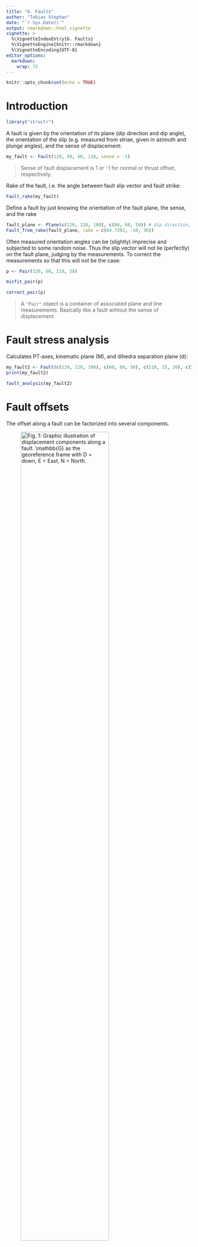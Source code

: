 ```yaml
---
title: "6. Faults"
author: "Tobias Stephan"
date: "`r Sys.Date()`"
output: rmarkdown::html_vignette
vignette: >
  %\VignetteIndexEntry{6. Faults}
  %\VignetteEngine{knitr::rmarkdown}
  %\VignetteEncoding{UTF-8}
editor_options: 
  markdown: 
    wrap: 72
---
```


```r
knitr::opts_chunk$set(echo = TRUE)
```

# Introduction 

```r
library("structr")
```

A fault is given by the orientation of its plane (dip direction and dip angle), the orientation of the slip (e.g. measured from striae, given in azimuth and plunge angles), and the sense of displacement:

```r
my_fault <- Fault(120, 50, 60, 110, sense = -1)
```
 > Sense of fault displacement is 1 or -1 for normal or thrust offset, respectively.


Rake of the fault, i.e. the angle between fault slip vector and fault strike:
```r
Fault_rake(my_fault)
```
Define a fault by just knowing the orientation of the fault plane, the sense,  and the rake
```r
fault_plane <- Plane(c(120, 120, 100), c(60, 60, 50)) # dip direction, dip angle
Fault_from_rake(fault_plane, rake = c(84.7202, -10, 30))
```

Often measured orientation angles can be (slightly) imprecise and subjected to some random noise. Thus the slip vector will not lie (perfectly) on the fault plane, judging by the measurements. To correct the measurements so that this will not be the case:

```r
p <- Pair(120, 60, 110, 58)
```

```r
misfit_pair(p)
```

```r
correct_pair(p)
```

> A `"Pair"` object is a container of associated plane and line measurements. Basically like a fault wihtout the sense of displacement.



# Fault stress analysis

Calculates PT-axes, kinematic plane (M), and dihedra separation plane (d):

```r
my_fault2 <- Fault(c(120, 120, 100), c(60, 60, 50), c(110, 25, 30), c(58, 9, 23), c(1, -1, 1))
print(my_fault2)
```

```r
fault_analysis(my_fault2)
```

# Fault offsets {#sec.offset}

The offset along a fault can be factorized into several components. 

![Fig. 1: Graphic illustration of displacement components along a fault. $\mathbb{G}$ as the georeference frame with D = down, E = East, N = North.](fault_displacements.png){#id .class width=75% height=75%}

## Get different components with trigonometry
### 1. Input: Fault orientation (dip angle, dip direction), shorteninig direction, and horizontal throw {#sec.offset.1}

Knowing the horizontal throw (e.g. from plate motion parameters), the remaining components of the displacements along a given fault are as follows.

\begin{equation}\delta = |\sigma_{\textrm{Hmax}} - (\textrm{dip direction}+90^{\circ})|\end{equation}

*Slip components in the horizontal plane:*

  \begin{equation}\begin{split}
  f_\textrm{strike slip} & = |\cos{\delta} * f_\textrm{horizontal throw}|\\
  f_\textrm{heave} & = \sqrt{f_\textrm{horizontal throw}^2 - f_\textrm{strike slip}^2}
  \end{split}\end{equation}

*Slip components in the vertical plane perpendicular to the strike of the fault:*

  \begin{equation}\begin{split}
  f_\textrm{dip slip} &=  \frac{f_\textrm{heave}}{cos{(\textrm{dip})}}\\
  f_\textrm{vertical throw} &= \sqrt{f_\textrm{dip slip}^2 - f_\textrm{heave}^2}
  \end{split}\end{equation}

*Slip components in the fault plane plane:*
  
  \begin{equation}\begin{split}
  f_\textrm{net slip} &= \sqrt{f_\textrm{strike slip}^2 + f_\textrm{dip slip}^2}\\
  \textrm{rake} &= \arctan{\left(\frac{f_\textrm{dip slip}}{f_\textrm{strike slip}}\right)}
  \end{split}\end{equation}
  
  Thus, the rake angle describes the ratio between the dip slip and the strike slip component.


Knowing the vertical throw (e.g. from thermochronology or petrology), the fault dip (?assumption), and the direction and amount of horizontal offset, the **strike** of the fault is as follows:

\begin{equation}\begin{split}
f_\textrm{heave} &= f_\textrm{vertical throw} * \tan{(\textrm{dip})}\\
\delta &= \arcsin{\left(\frac{f_\textrm{heave}}{f_\textrm{horizontal throw}}\right)}\\
\textrm{strike} &= |\sigma_{\textrm{Hmax}} - \delta|
\end{split}\end{equation}


Knowing the vertical throw (e.g. from thermochronology or petrology), the fault strike (geomorphology), and the direction and amount of horizontal offset, the **dip** of the fault is as follows:

\begin{equation}\begin{split}
\delta &= |\sigma_{\textrm{Hmax}} - \textrm{strike}|\\
f_\textrm{heave} &= f_\textrm{horizontal throw} * \sin{\delta} \\
\textrm{dip} &= \arctan{\left(\frac{f_\textrm{heave}}{f_\textrm{vertical throw}}\right)} 
\end{split}\end{equation}

Knowing the vertical throw (e.g. from thermochronology or petrology) and the fault's dip and rake, the *horizontal offset*, the horizontal throw, and the net-slip are as follows:


# Fault displacement tensors {#sec.tensors}
Each fault component is a vector describing its direction and length.
For instance, the vector of the strike slip is:

\begin{equation}
  \vec{f_\text{strike slip}} = \begin{pmatrix} \lVert f_\textrm{strike-slip}\rVert \\ 0 \\ 0 \end{pmatrix}
\end{equation}


## Net slip vector {#sec.tensors.netslip}
Net slip vector 

\begin{equation}
  \vec{f_\text{net}} = \begin{pmatrix} \lVert f_\textrm{strike-slip}\rVert \\ \lVert f_\textrm{heave}\rVert \\ \lVert f_\textrm{vertical throw}\rVert \end{pmatrix}
\end{equation}



```r
fault_displacements(strikeslip = 2, verticalthrow = -5, heave = 3)
```



## Principal displacement tensor {#sec.tensors.principal}
The Eigen values of $\mathsf{F}_{ij}$; represented as $\{ \vec{f_1}, \vec{f_2}, \vec{f_3} \}$ are referred to as the heave, strike slip, and vertical throw component, respectively. These orthonormal vectors define a orthogonal matrix, i.e. the **principal displacement tensor** $\mathsf{F}_\mathbb{F}$:

\begin{equation}\mathsf{F}_{\mathbb{F}} = {\begin{bmatrix} \lVert f_\textrm{heave}\rVert & 0 & 0\\ 0 & \lVert f_\textrm{strike-slip}\rVert & 0\\ 0 & 0 & \lVert f_\textrm{vertical throw}\rVert\end{bmatrix}}\end{equation}

The tensor $\mathsf{F}$ can also be defined by the magnitudes of the fault displacements:

```r
Fu <- fault_tensor(s = 2, v = -5, h = 3)
print(Fu)
```



## Orientation tensor {#sec.tensors.orientation}
Fault orientation tensor is defined by the fault plane's location, orientation (dip direction and dip angle), and the fault's slip (direction and magnitude):

\begin{equation}\mathsf{F}_{ij} = {\begin{bmatrix}f_{11} & f_{12} & f_{13}\\ f_{21} & f_{22} & f_{23}\\ f_{31} & f_{32} & f_{33}\end{bmatrix}}\end{equation} 



```r
Fg <- fault_tensor(s = 2, v = -5, h = 3, dip_direction = 45)
print(Fg)
```


### From Principal displacement tensor to Orientation tensor
Translation point of origin in $\mathsf{F_\mathbb{F}}$ into  point of measurement and rotate into fault orientation $\mathsf{F}_\mathbb{FG}$ 

```r
fault_tensor_decomposition(Fg, dip_direction = 45)
```


## Stress tensor

> In continuum mechanics, the Cauchy stress tensor $\sigma$, true stress tensor, or simply called the **stress tensor** is a second order tensor named after Augustin-Louis Cauchy. 

The tensor consists of nine components $\sigma_{ij}$ that completely define the state of stress at a point inside a material in the deformed state, placement, or configuration. The tensor relates a unit-length direction vector n to the traction vector $T^{(n)}$ across an imaginary surface perpendicular to n:

\begin{equation} T^{(n)} = n * \sigma \end{equation} or 
\begin{equation} T^{(n)}_j = n_{i}*\sigma_{ij}\end{equation}




# Transformation of the stress tensor
It can be shown that the stress tensor is a contravariant second order tensor, which is a statement of how it transforms under a change of the coordinate system. From an $x_i$-system to an $x_i'$-system, the components $\sigma_{ij}$ in the initial system are transformed into the components $\sigma_{ij}'$ in the new system according to the tensor transformation rule (see Figure 2): 

$\sigma = a_{im} a_{jn} \sigma_{mn}$ or $\sigma' = \mathsf{A} \sigma \mathsf{A}^{T}$,

where $\mathsf{A}$ is a rotation matrix with components $a_{ij}$. In matrix form this is
\begin{equation}
\begin{bmatrix} 
\sigma'_{11} & \sigma'_{12} & \sigma'_{13} \\
\sigma'_{21} & \sigma'_{22} & \sigma'_{23} \\
\sigma'_{31} & \sigma'_{32} & \sigma'_{33}
\end{bmatrix}
=
\begin{bmatrix} 
a_{11} & a_{12} & a_{13} \\
a_{21} & a_{22} & a_{23} \\
a_{31} & a_{32} & a_{33}
\end{bmatrix}
\begin{bmatrix} 
\sigma_{11} & \sigma_{12} & \sigma_{13} \\
\sigma_{21} & \sigma_{22} & \sigma_{23} \\
\sigma_{31} & \sigma_{32} & \sigma_{33}
\end{bmatrix}
\begin{bmatrix} 
a_{11} & a_{12} & a_{13} \\
a_{21} & a_{22} & a_{23} \\
a_{31} & a_{32} & a_{33}
\end{bmatrix}
\end{equation}

![Fig. 2: Components of stress in three dimensions amd transformation of the Cauchy tensor. Source: https://commons.wikimedia.org/wiki/File:Stress_transformation_3D.svg](cauchy.png){#id .class width=75% height=75%}

Expanding the matrix operation, and simplifying terms using the symmetry of the stress tensor, gives

$\sigma_{11}' = a_{11}^{2}\sigma_{11} + a_{12}^{2}\sigma_{22} + a_{13}^{2}\sigma_{33} + 2a_{11}a_{12}\sigma_{12} + 2a_{11}a_{13}\sigma_{13} + 2a_{12}a_{13}\sigma_{23}$,

$\sigma _{22}'=a_{21}^{2}\sigma _{11}+a_{22}^{2}\sigma _{22}+a_{23}^{2}\sigma _{33}+2a_{21}a_{22}\sigma _{12}+2a_{21}a_{23}\sigma _{13}+2a_{22}a_{23}\sigma _{23}$,

$\sigma _{33}'=a_{31}^{2}\sigma _{11}+a_{32}^{2}\sigma _{22}+a_{33}^{2}\sigma _{33}+2a_{31}a_{32}\sigma _{12}+2a_{31}a_{33}\sigma _{13}+2a_{32}a_{33}\sigma _{23}$,

$\sigma _{12}'=a_{11}a_{21}\sigma _{11}+a_{12}a_{22}\sigma _{22}+a_{13}a_{23}\sigma _{33}+(a_{11}a_{22}+a_{12}a_{21})\sigma _{12}+(a_{12}a_{23}+a_{13}a_{22})\sigma _{23}+(a_{11}a_{23}+a_{13}a_{21})\sigma _{13}$,

$\sigma _{23}'=a_{21}a_{31}\sigma _{11}+a_{22}a_{32}\sigma _{22}+a_{23}a_{33}\sigma _{33}+(a_{21}a_{32}+a_{22}a_{31})\sigma _{12}+(a_{22}a_{33}+a_{23}a_{32})\sigma _{23}+(a_{21}a_{33}+a_{23}a_{31})\sigma _{13}$,

$\sigma _{13}'=a_{11}a_{31}\sigma _{11}+a_{12}a_{32}\sigma _{22}+a_{13}a_{33}\sigma _{33}+(a_{11}a_{32}+a_{12}a_{31})\sigma _{12}+(a_{12}a_{33}+a_{13}a_{32})\sigma _{23}+(a_{11}a_{33}+a_{13}a_{31})\sigma _{13}$.

The *Mohr circle* for stress is a graphical representation of this transformation of stresses. 


## Normal and shear stresses

The magnitude of the normal stress component σn of any stress vector $T(n)$ acting on an arbitrary plane with normal unit vector n at a given point, in terms of the components $\sigma_{ij}$ of the stress tensor $\sigma$, is the dot product of the stress vector and the normal unit vector:

\begin{equation}
\begin{split}
\sigma_\vec{n} & = \mathbf{T}^{(n)}\cdot \vec{n} \\ 
& = T^{(n)}_i n_i \\ 
& =\sigma_{ij} n_i n_j.
\end{split}
\end{equation}



The magnitude of the shear stress component $\tau_n$, acting orthogonal to the vector **n**, can then be found using the Pythagorean theorem:

\begin{equation}
\begin{split}
\tau_{\mathrm {n} }&={\sqrt{\left(T^{(\mathbf{n})}\right)^{2} - \sigma_{\mathrm{n}}^{2}}}\\
&={\sqrt{T_{i}^{(\mathbf{n})}T_{i}^{(\mathbf{n})} - \sigma_{\mathrm{n}}^{2}}},
\end{split}
\end{equation}

where

\begin{equation}{\displaystyle \left(T^{(\mathbf {n} )}\right)^{2}=T_{i}^{(\mathbf {n} )}T_{i}^{(\mathbf {n} )}=\left(\sigma _{ij}n_{j}\right)\left(\sigma _{ik}n_{k}\right)=\sigma _{ij}\sigma _{ik}n_{j}n_{k}}.\end{equation}

## Principal stress
At every point in a stressed body there are at least three planes, called principal planes, with normal vectors $\vec{n}$, called principal directions, where the corresponding stress vector is perpendicular to the plane, i.e., parallel or in the same direction as the normal vector $\vec{n}$, and where there are no normal shear stresses${\displaystyle \tau _{\vec{n}}}$. The three stresses normal to these principal planes are called principal stresses.

The components $\sigma _{ij}$ of the stress tensor depend on the orientation of the coordinate system at the point under consideration. However, the stress tensor itself is a physical quantity and as such, it is independent of the coordinate system chosen to represent it. There are certain invariants associated with every tensor which are also independent of the coordinate system. For example, a vector is a simple tensor of rank one. In three dimensions, it has three components. The value of these components will depend on the coordinate system chosen to represent the vector, but the magnitude of the vector is a physical quantity (a scalar) and is independent of the Cartesian coordinate system chosen to represent the vector (so long as it is normal). Similarly, every second rank tensor (such as the stress and the strain tensors) has three independent invariant quantities associated with it. One set of such invariants are the principal stresses of the stress tensor, which are just the eigenvalues of the stress tensor. Their direction vectors are the principal directions or eigenvectors.

A stress vector parallel to the normal unit vector $\vec{n}$ is given by: 

\begin{equation}
  \mathbf{T}^{(n)} = \lambda \vec{n} = \mathbf{\sigma}_{n}\vec{n}
\end{equation}

where $\lambda$ is a constant of proportionality, and in this particular case corresponds to the magnitudes $\sigma_{n}$ of the normal stress vectors or principal stresses. 



A coordinate system with axes oriented to the principal directions implies that the normal stresses are the principal stresses and the stress tensor is represented by a diagonal matrix:

\begin{equation}
  \sigma_{ij}={\begin{bmatrix}\sigma_{1}&0&0\\0&\sigma_{2}&0\\0&0&\sigma_{3}\end{bmatrix}}
\end{equation}

The principal stresses can be combined to form the stress invariants, $I_{1}$, $I_{2}$, and $I_{3}$. The first and third invariant are the trace and determinant respectively, of the stress tensor. Thus,

\begin{equation} 
\begin{split}
  I_{1} & = \sigma_{1}+\sigma_{2}+\sigma_{3}\\
  I_{2} & = \sigma_{1}\sigma_{2}+\sigma_{2}\sigma_{3}+\sigma_{3}\sigma_{1}\\
  I_{3} & = \sigma_{1}\sigma_{2}\sigma_{3}
  \end{split}
\end{equation} 


Because of its simplicity, the principal coordinate system is often useful when considering the state of the elastic medium at a particular point. Principal stresses are often expressed in the following equation for evaluating stresses in the x and y directions or axial and bending stresses on a part.
The principal normal stresses can then be used to calculate the von Mises stress and ultimately the safety factor and margin of safety.

\begin{equation}
  \sigma_{1},\sigma_{2}={\frac {\sigma_{x}+\sigma_{y}}{2}}\pm {\sqrt {\left({\frac {\sigma_{x}-\sigma_{y}}{2}}\right)^{2}+\tau_{xy}^{2}}}
\end{equation}

Using just the part of the equation under the square root is equal to the maximum and minimum shear stress for plus and minus. This is shown as:

\begin{equation}
  \tau_{\max },\tau_{\min }=\pm {\sqrt {\left({\frac {\sigma_{x}-\sigma_{y}}{2}}\right)^{2}+\tau_{xy}^{2}}}
\end{equation}



## Stress deviator tensor
The stress tensor $\sigma_{ij}$ can be expressed as the sum of two other stress tensors:

*    a mean *hydrostatic stress* tensor or volumetric stress tensor or mean normal stress tensor, $\pi \delta_{ij}$, which tends to change the volume of the stressed body; and
*    a deviatoric component called the stress deviator tensor, $s_{ij}$, which tends to distort it.

So

\begin{equation}   \sigma_{ij} = s_{ij} + \pi \delta_{ij}, \end{equation}

where $\pi$ is the mean stress given by

\begin{equation} \pi ={\frac {\sigma_{kk}}{3}}={\frac{\sigma_{11}+\sigma _{22}+\sigma_{33}}{3}}={\frac {1}{3}}I_{1}, \end{equation}

Pressure ($p$) is generally defined as negative one-third the trace of the stress tensor minus any stress the divergence of the velocity contributes with, i.e.

\begin{equation} p=\lambda \,\nabla \cdot {\vec {u}}-\pi =\lambda \,{\frac {\partial u_{k}}{\partial x_{k}}}-\pi =\sum_{k}\lambda \,{\frac {\partial u_{k}}{\partial x_{k}}}-\pi, \end{equation}

where $\lambda$ is a proportionality constant, $\nabla$ is the divergence operator, $x_{k}$ is the k:th Cartesian coordinate, $\vec{u}$ is the velocity and $u_{k}$ is the k:th Cartesian component of $\vec{u}$.

The deviatoric stress tensor can be obtained by subtracting the hydrostatic stress tensor from the Cauchy stress tensor:

\begin{equation}
\begin{split}

s_{ij} & = \sigma_{ij} - {\frac {\sigma_{kk}}{3}}\delta_{ij},\\

\begin{bmatrix}s_{11}&s_{12}&s_{13}\\s_{21}&s_{22}&s_{23}\\s_{31}&s_{32}&s_{33}\end{bmatrix} & = \begin{bmatrix}\sigma_{11}&\sigma_{12}&\sigma_{13}\\\sigma_{21}&\sigma_{22}&\sigma_{23}\\\sigma_{31}&\sigma_{32}&\sigma_{33}\end{bmatrix} - \begin{bmatrix}\pi &0&0\\0&\pi &0\\0&0&\pi \end{bmatrix}\\
& = \begin{bmatrix}\sigma_{11}-\pi &\sigma_{12}&\sigma_{13}\\\sigma_{21}&\sigma_{22}-\pi &\sigma_{23}\\\sigma_{31}&\sigma_{32}&\sigma_{33}-\pi \end{bmatrix}.
\end{split}
\end{equation}




## Maximum horizontal stress[^ref2]
[^ref2]: Lund & Townend (2007): Calculating horizontal stress orientations with full or partial
knowledge of the tectonic stress tensor. *Geophys. J. Int.*, 170, 1328—1335. doi: 10.1111/j.1365-246X.2007.03468.x

We de fine a vertical plane in the geographic coordinate system, $\mathbb{G}$, using its unit normal vector, $\vec{n}^T_\mathbb{G} = (n_N, n_E, n_D) = (\cos\alpha, \sin\alpha, 0)$, where $\alpha$ is the normal’s trend angle measured clockwise from north and the plane’s strike is $\alpha+\pi/2$. We represent $\vec{n}$ with respect to the principal stress coordinate system using the transformation matrix

\begin{equation}
\mathsf{A}_{\mathbb{S}\mathbb{G}} = \begin{pmatrix}
\vec{\sigma}_1 \vec{g}_1 & \vec{\sigma}_1 \vec{g}_2 & \vec{\sigma}_1 \vec{g}_3 \\
\vec{\sigma}_2 \vec{g}_1 & \vec{\sigma}_2 \vec{g}_2 & \vec{\sigma}_2 \vec{g}_3 \\
\vec{\sigma}_3 \vec{g}_1 & \vec{\sigma}_3 \vec{g}_2 & \vec{\sigma}_3 \vec{g}_3 \\
\end{pmatrix}
\end{equation}

(i.e. $a_{ij} = \sigma_i g_j$). Here $\sigma_i = (\sigma_{iN}, \sigma_{iE}, \sigma_{iD})$ are unit vectors in the
principal stress directions (principal stress coordinate system $\mathbb{S}$ with unit vectors $\{ \mathbf{\vec{\sigma_1}}, \mathbf{\vec{\sigma_2}}, \mathbf{\vec{\sigma_3}} \}$) with respect to the geographic coordinate system ($\mathbb{G}$), and $\vec{g_1} = (1,0,0)$, $\vec{g_2} =(0,1,0)$ and $\vec{g_3} = (0,0,1)$ are the basis vectors in the geographic coordinate system. The normal vector expressed with respect to the principal stress system is then

\begin{equation}
\vec{\mathbf{n}}_\mathbb{S} = \mathsf{A}_{\mathbb{S}\mathbb{G}}\vec{\mathbf{n}}_\mathbb{G} = \begin{pmatrix}
\sigma_{1N}n_N + \sigma_{1E}n_E\\
\sigma_{2N}n_N + \sigma_{2E}n_E\\
\sigma_{3N}n_N + \sigma_{3E}n_E
\end{pmatrix},
\end{equation}

where, for example, $\sigma_{1N}$ is the north component of the $\vec{\sigma}_1$ unit vector.
In the principal coordinate system, the stress tensor is diagonal

\begin{equation}
\mathsf{S}_\mathbb{S} = 
\begin{pmatrix} 
\lVert \sigma_1 \rVert & 0 & 0 \\
0 & \lVert\sigma_2\rVert & 0 \\
0 & 0 & \lVert\sigma_3\rVert
\end{pmatrix}
\end{equation}

and the normal stress acting on the vertical plane of interest is

\begin{equation}
\begin{split}
\sigma_n &= \left( \mathbf{\vec{n}}^T_\mathbb{S} \mathsf{S}_\mathbb{S} \mathbf{\vec{n}}_\mathbb{S} \right)\\
 &= \left[ 
  \lVert\sigma_1\rVert ( \sigma_{1N}n_N + \sigma_{1E}n_E )^2 +
  \lVert\sigma_2\rVert ( \sigma_{2N}n_N + \sigma_{2E}n_E )^2 +
 \lVert\sigma_3\rVert (\sigma_{3N}n_N + \sigma_{3E}n_E)^2 
 \right] \mathbf{\vec{n}}_{\mathbb{S}}\\
 &= \lVert\sigma_n\rVert \mathbf{\vec{n}}_\mathbb{S}.
\end{split}
\end{equation}

This normal stress corresponds to the horizontal stress in the direction of $\mathbf{\vec{n}}$.


We can find the direction of the maximum horizontal stress analytically by differentiating the last equation with respect to $\alpha$.

\begin{equation}
\frac{d\sigma_n}{d\alpha} = \left[
\lVert\sigma_1\rVert ( \sigma_{1E}^2 - \sigma_{1N}^2 ) + 
\lVert\sigma_2\rVert ( \sigma_{2E}^2 - \sigma_{2N}^2 ) +
\lVert\sigma_3\rVert ( \sigma_{3E}^2 - \sigma_{3N}^2 )
\right] \sin{2\alpha} + 
2 \left[\lVert\sigma_1\rVert \sigma_{1N} \sigma_{1E} + \lVert\sigma_2\rVert \sigma_{2N} \sigma_{2E} + \lVert\sigma_3\rVert \sigma_{3N} \sigma_{3E} \right] \cos{2\alpha}.
\end{equation}



Condition  |   Interpretation
--- | ---
    $\sigma_{1N} = \pm \sigma_{1E}$ and $R = 1$  |   $\mathbb{S}_H$ undefined if $\mathbf{\vec{\sigma_1}}$ vertical, else $\alpha_H = \alpha_1$ (45$^{\circ}$ or 135$^{\circ}$)        
    $\sigma_{1N} = \pm \sigma_{1E}$ and $\sigma_{2N} = \pm \sigma_{2E}$  |   $\mathbb{S}_H$ undefined if $R = 0$, else $\alpha_H = \alpha_1$ (45$^{\circ}$ or 135$^{\circ})        
    $(\sigma_{1N}^2 - \sigma_{1E}^2) + (1 - R)(\sigma_{2N}^2 - \sigma_{2E}^2) = 0$  |   $\mathbb{S}_H$ undefined if $R = 0$, else $\alpha_H = \alpha_1$ (45$^{\circ}$ or 135$^{\circ})


Table: Table 1 Summary of the conditions under which the denominator of eq. (11) equals zero. $\alpha_H$ and $\alpha_1$ denote the trends of the axis of maximum horizontal stress, $\sigma_H$, and the principal axis of maximum compressive stress, $\mathbf{\vec{\sigma_1}}$, respectively.

In general (cf. Table 1), $\sigma_n$ has one maximum and one minimum in the interval $0 \leq \alpha \leq \pi$ and setting the derivative in the last equation to zero, we find these stationary points:

\begin{equation}
\tan{2\alpha} = \frac{
2 ( \lVert\sigma_1\rVert \sigma_{1N} \sigma_{1E} + \lVert\sigma_2\rVert \sigma_{2N} \sigma_{2E} + \lVert\sigma_3\rVert \sigma_{3N} \sigma_{3E} )}{\lVert\sigma_1\rVert ( \sigma_{1E}^2 - \sigma_{1N}^2 ) + 
\lVert\sigma_2\rVert ( \sigma_{2E}^2 - \sigma_{2N}^2 ) +
\lVert\sigma_3\rVert ( \sigma_{3E}^2 - \sigma_{3N}^2 )}.
\end{equation}

Using the second derivative of $\sigma_n$ with respect to $\alpha$ we can determine whether $\sigma_n (\alpha)$ yields a maximum or a minimum value, and identify the $\sigma_H$ trend ($\alpha_H$) accordingly:

\begin{equation}
\alpha_H = 
\begin{cases}
\alpha & \text{if $\lVert\sigma_n (\alpha)\rVert$ is a maximum} \\
\alpha + \pi/2 & \text{if $\lVert\sigma_n (\alpha)\rVert$ is a minimum} 
\end{cases}.
\end{equation}


### Code

Define the orientation of the principle stress axes:
```r
S1 <- Line(250.89, 70.07)
S3 <- Line(103.01, 17.07)
```

To get S2 - which is perpendicular to S1 and S3, we calculate the cross-product of the two vectors:
```r
S2 <- crossprod(S3, S1)
```

The azimuth of SHmax for a given stress ratio `R = 1`:
```r
SH(S1, S2, S3, R = 1) # in degrees
```

For a several stress ratios:
```r
R <- seq(0, 1, .1)
cbind(R, SH = SH(S1, S2, S3, R = R))
```



# Mountain building and earthquakes: Some simple geometrical calculations

Suppose we wish to compute how long it will take for 3000 meters (roughly 10,000 feet) of uplift to occur. Clearly, the time it requires is equal to the uplift ($v=f_{\text{vertical throw}}$) divided by the rate at which uplift occurs $\dot{v} = \frac{\delta f_{\text{vertical throw})}}{\delta t}$.

\begin{equation} t_{\text{v}} = \frac{|v|}{\dot{v}} \end{equation}

To compute how horizontal strain $\varepsilon$ that accumulates at a known rate ($\dot{\varepsilon} = 5\,\text{m} / 200\,\text{ys}$ in this example) translates into vertical uplift rate $\dot{v}$, we note that it is related to the tangent of the dip of the fault ($\beta$) as follows

\begin{equation}
  \dot{v} = \dot{h} * \tan{\beta}
\end{equation}
where

\begin{equation}
 \dot{h} = \frac{d_\text{earthquake}}{\Delta t_\text{earthquake}}
\end{equation}

$d_\text{earthquake}$  is the slip during average earthquake; $\Delta t_\text{earthquake}$ is the earthquake recurrence interval.

Suppose that uplift occurs along a shallow fault dipping 10 degrees from horizontal. Then,

\begin{equation}
 t_{v} = \frac{3\,000\,\text{m}}{5\,\text{m} / 200\,\text{yr}} * \tan{10^{\circ}} = 680\,000\,\text{yr}
\end{equation}

For a steeper fault ($30^{\circ}$), uplift of $3\,000 \text{m}$ occurs even more rapidly, in only $210\,000\,\text{yr}$.

Thus, for rapid convergence rates and even shallow fault dips, significant topographic relief can appear in only several hundred thousand years - a geological instant! Of course, these calculations ignore the important effects of erosion and downward flexure of the lithosphere under the load of a growing mountain, both of which slow the rate at which a mountain can grow. We shall consider these effects more in future lectures.







---

# Abbreviations and symbols
Two coordinate systems are of importance here: a principal stress coordinate system, $\mathbb{S}$, with unit vectors $\{ \vec{\sigma_1},\vec{\sigma_2},\vec{\sigma_3} \}$ aligned along the eigenvectors whose eigenvalues are $\{ \lVert\sigma_1\rVert,\lVert\sigma_2\rVert, \lVert\sigma_3\rVert  \}$, respectively; and a geographic coordinate system, $\mathbb{G}$, with unit vectors $\{\vec{g_1}, \vec{g_2}, \vec{g_3} \}$ aligned with the north, east and down directions, respectively.
In this paper, matrices are represented in sans serif upper-case letters (e.g. $\mathsf{S}$), vectors in bold lower-case letters (e.g. $\mathbf{n}$), and vector magnitudes in upper-case italics (e.g. $S_n = \lVert \mathbf{s}_n \rVert$; Table 2). 
The components of matrices and vectors are represented, for example, as $s_{ij}$ and $n_i$, respectively, and a caret and subscript (e.g. $\mathbf{\vec{s_i}}$ ) are used together to denote the ith unit basis vector of a coordinate system ($i = 1, 2, 3$). Vector orientations are expressed in terms of trend and plunge angles as trend/plunge (e.g. 135/25). 
For convenience, we use upper-case bold symbols for the two most frequently used 
parameters, namely the vectors of maximum horizontal stress $S_H$ and its proxy $S_P$.


Symbol | Explanation
--- | ---
$\alpha$ |  Arbitrary trend angle measured clockwise from north
$\alpha_H$ | Trend of the maximum horizontal compressive stress
$\alpha_P$ | Trend of the maximum horizontal stress proxy
$\mathsf{A}_{\mathbb{XY}}$ | Rotation matrix between coordinate systems $\mathbb{Y}$ and $\mathbb{X}$
$\beta$ | fault dip angle
$\mathsf{D}$ | Deviatoric stress tensor (with respect to $S_3\mathsf{I}$)
$\mathbf{d}_n$ | Deviatoric normal stress vector
$D_n$ |  Magnitude of the deviatoric normal stress vector
$\mathsf{F}$ | Fault displacement tensor
$f_i$ | Fault displacement component
$\dot{f_i} = {\Delta f_i}/{\Delta t}$ | Rate of fault displacement, i.e. displacement over time 
$\vec{g}_i$ | Axes of the north-east—down coordinate system $\mathbb{G}$
$\mathsf{I}$ | Identity matrix
$\mathbf{\vec{n}}_{\mathbb{X}}$ | Unit normal vector represented in coordinate system $\mathbb{X}$
$n_i$  | Components of the vector $\mathbf{n}$
$R$  | Stress ratio equal to $(S_1 −S_2)/(S_1 −S_3)$
$\mathsf{S}$ | Stress tensor
$\mathbf{S_H}$ | Maximum horizontal compressive stress vector
$\mathbf{\vec{\sigma}_i}$ | Axes of the principal stress coordinate system $\mathbb{S}$
$\sigma_{ij}$ | Components of matrix $\mathsf{S}$ (i.e. the $j$th component of $\vec{s_i}$ )
$\mathbf{\sigma_n}$ | Normal stress vector
$S_n = \lVert \sigma_n \rVert$  | Magnitude of the normal stress vector
$\mathbf{S}_P = \mathbf{\sigma}_P$ | Maximum horizontal stress proxy vector
$S_i = \lVert \sigma_i \rVert$ | Magnitudes of the principal stresses $(S_1 \geq S_2 \geq S_3)$
$t$ | Time
$\Delta t = |t_2 - t_1|$ | Time interval
$\mathbb{X}$ | Arbitrary coordinate system

Table: Table 2 Mathematical symbols. Indices $i$ and $j$ each span the range 1, 2, 3,
and an arrow ($\vec{.}$) denotes a unit vector.


# References
